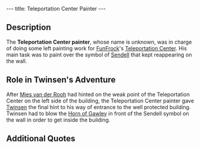 ---
title: Teleportation Center Painter
---

{{twinsunica import}}{{Infobox Character
 |image=
 |race=rabbibunny
 |gender=male
 |size=average
 |age=adult
 |magical=no
 |lba1=yes
 |lba2=
 |alignment=neutral
 |occupation=
 |requires=
 |amount=
 |fam1=
 |fam2=
 |planet=
 |island=
 |building=
}}
{{Quote
 |quote=It's weird this sign that appears, I paint over it regularly but it comes back every time.
 |character=Teleportation Center painter}}

== Description ==
The '''Teleportation Center painter''', whose name is unknown, was in charge of doing some left painting work for [[FunFrock]]'s [[Teleportation Center]]. His main task was to paint over the symbol of [[Sendell]] that kept reappearing on the wall.

== Role in Twinsen's Adventure ==
After [[Mies van der Rooh]] had hinted on the weak point of the Teleportation Center on the left side of the building, the Teleportation Center painter gave [[Twinsen]] the final hint to his way of entrance to the well protected building. Twinsen had to blow the [[Horn of Gawley]] in front of the Sendell symbol on the wall in order to get inside the building.

== Additional Quotes ==
{{Quote
 |quote=Clever, now there is no longer a sign on the wall.
 |character=Teleportation Center painter}}

<!-- remove these category links when they're all automated by categorizers...
[[Category: Rabbibunnies]]
[[Category: Male characters]]
[[Category: Average characters]]
[[Category: Adult characters]]
[[Category: Brundle Island inhabitants]] -->